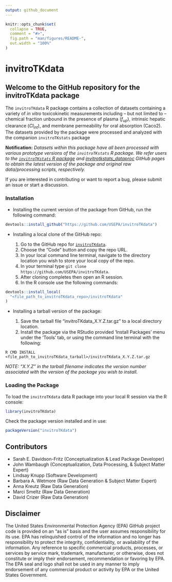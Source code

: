 ```yaml
---
output: github_document
---
```


<!-- README.md is generated from README.Rmd. Please edit that file -->

```r
knitr::opts_chunk$set(
  collapse = TRUE,
  comment = "#>",
  fig.path = "man/figures/README-",
  out.width = "100%"
)
```

# invitroTKdata

<!-- badges: start -->
<!-- badges: end -->

## Welcome to the GitHub repository for the invitroTKdata package

The `invitroTKdata` R package contains a collection of datasets containing a variety of *in vitro* toxicokinetic measurements including -- but not limited to -- chemical fraction unbound in the presence of plasma ($f_{up}$), intrinsic hepatic clearance ($Cl_{int}$), and membrane permeability for oral absorption (Caco2). The datasets provided by the package were processed and analyzed with the companion `invitroTKstats` package

**Notification:** *Datasets within this package have all been processed with various prototype versions of the `invitroTKstats` R package. We refer users to the [`invitroTKstats` R package](https://github.com/USEPA/invitroTKstats) and [invitrotkstats_dataproc](https://github.com/USEPA/invitrotkstats_dataproc) GitHub pages to obtain the latest version of the package and original raw data/processing scripts, respectively.*

If you are interested in contributing or want to report a bug, please submit an issue or start a discussion.

### Installation

* Installing the current version of the package from GitHub, run the following command:

```r
devtools::install_github("https://github.com/USEPA/invitroTKdata")
```

* Installing a local clone of the GitHub repo:

  1. Go to the GitHub repo for [`invitroTKdata`](https://github.com/USEPA/invitroTKdata).
  2. Choose the "Code" button and copy the repo URL.
  3. In your local command line terminal, navigate to the directory location you wish to store your local copy of the repo.
  4. In your terminal type `git clone https://github.com/USEPA/invitroTKdata`.
  5. After cloning completes then open an R session.
  6. In the R console use the following commands:
  
```r
devtools::install_local(
  "<file_path_to_invitroTKdata_repo>/invitroTKdata"
)
```

* Installing a tarball version of the package:

  1. Save the tarball file "invitroTKdata_X.Y.Z.tar.gz" to a local directory location.
  2. Install the package via the RStudio provided 'Install Packages' menu under the 'Tools' tab, or using the command line terminal with the following:
  
```
R CMD INSTALL <file_path_to_invitroTKdata_tarball>/invitroTKdata_X.Y.Z.tar.gz
```

*NOTE: “X.Y.Z” in the tarball filename indicates the version number associated with the version of the package you wish to install.*

### Loading the Package

To load the `invitroTKdata` data R package into your local R session via the R console:

```r
library(invitroTKdata)
```

Check the package version installed and in use:

```r
packageVersion("invitroTKdata")
```

## Contributors

* Sarah E. Davidson-Fritz (Conceptualization & Lead Package Developer)
* John Wambaugh (Conceptualization, Data Processing, & Subject Matter Expert)
* Lindsay Knupp (Software Development)
* Barbara A. Wetmore (Raw Data Generation & Subject Matter Expert)
* Anna Kreutz (Raw Data Generation)
* Marci Smeltz (Raw Data Generation)
* David Crizer (Raw Data Generation)

## Disclaimer

The United States Environmental Protection Agency (EPA) GitHub project code is provided on an "as is" basis and the user assumes responsibility for its use. EPA has relinquished control of the information and no longer has responsibility to protect the integrity, confidentiality, or availability of the information. Any reference to specific commercial products, processes, or services by service mark, trademark, manufacturer, or otherwise, does not constitute or imply their endorsement, recommendation or favoring by EPA. The EPA seal and logo shall not be used in any manner to imply endorsement of any commercial product or activity by EPA or the United States Government.
